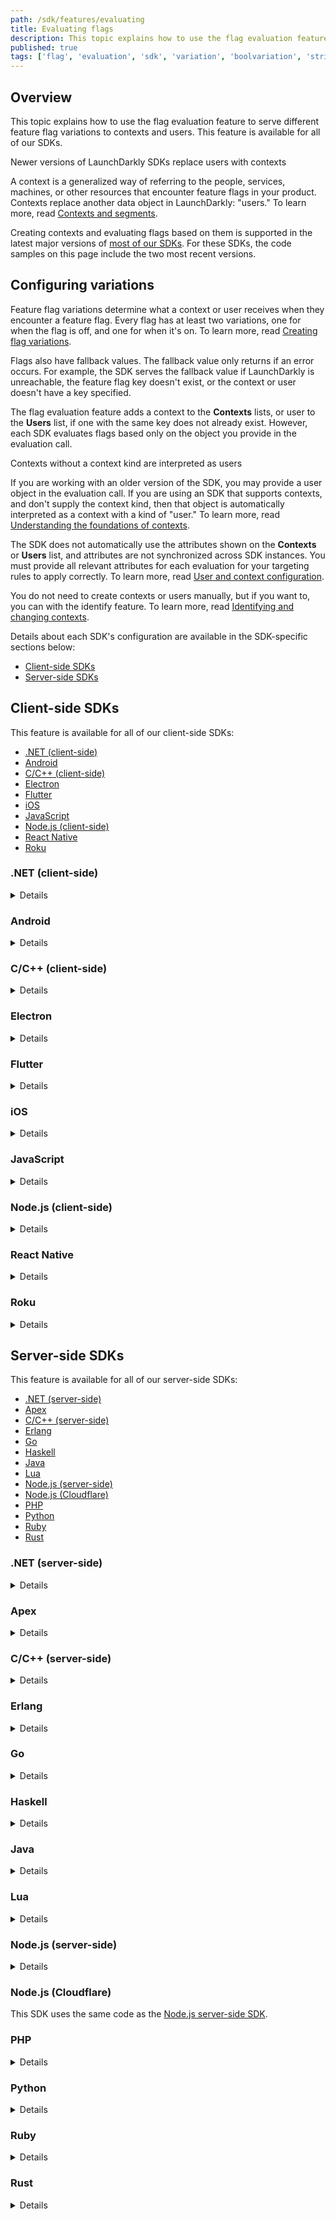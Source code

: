 ```yaml
---
path: /sdk/features/evaluating
title: Evaluating flags
description: This topic explains how to use the flag evaluation feature to serve different feature flag variations to users.
published: true
tags: ['flag', 'evaluation', 'sdk', 'variation', 'boolvariation', 'stringvariation', 'jsonvariation']
---
```


## Overview

This topic explains how to use the flag evaluation feature to serve different feature flag variations to contexts and users. This feature is available for all of our SDKs.

<Callout intent="info">
<CalloutTitle>Newer versions of LaunchDarkly SDKs replace users with contexts</CalloutTitle>
<CalloutDescription>

A context is a generalized way of referring to the people, services, machines, or other resources that encounter feature flags in your product. Contexts replace another data object in LaunchDarkly: "users." To learn more, read [Contexts and segments](/home/contexts).

Creating contexts and evaluating flags based on them is supported in the latest major versions of [most of our SDKs](/sdk). For these SDKs, the code samples on this page include the two most recent versions.

</CalloutDescription>
</Callout>

## Configuring variations

Feature flag variations determine what a context or user receives when they encounter a feature flag. Every flag has at least two variations, one for when the flag is off, and one for when it's on. To learn more, read [Creating flag variations](/home/flags/variations).

Flags also have fallback values. The fallback value only returns if an error occurs. For example, the SDK serves the fallback value if LaunchDarkly is unreachable, the feature flag key doesn't exist, or the context or user doesn't have a key specified.

The flag evaluation feature adds a context to the **Contexts** lists, or user to the **Users** list, if one with the same key does not already exist. However, each SDK evaluates flags based only on the object you provide in the evaluation call.

<Callout intent="info">
<CalloutTitle>Contexts without a context kind are interpreted as users</CalloutTitle>
<CalloutDescription>

If you are working with an older version of the SDK, you may provide a user object in the evaluation call. If you are using an SDK that supports contexts, and don't supply the context kind, then that object is automatically interpreted as a context with a kind of "user." To learn more, read [Understanding the foundations of contexts](/home/contexts#understanding-the-foundations-of-contexts).

</CalloutDescription>
</Callout>

The SDK does not automatically use the attributes shown on the **Contexts** or **Users** list, and attributes are not synchronized across SDK instances. You must provide all relevant attributes for each evaluation for your targeting rules to apply correctly. To learn more, read [User and context configuration](/sdk/features/user-context-config/).

You do not need to create contexts or users manually, but if you want to, you can with the identify feature. To learn more, read [Identifying and changing contexts](/sdk/features/identify).

Details about each SDK's configuration are available in the SDK-specific sections below:

* [Client-side SDKs](#client-side-sdks)
* [Server-side SDKs](#server-side-sdks)

## Client-side SDKs

This feature is available for all of our client-side SDKs:

* [.NET (client-side)](#net-client-side)
* [Android](#android)
* [C/C++ (client-side)](#cc-client-side)
* [Electron](#electron)
* [Flutter](#flutter)
* [iOS](#ios)
* [JavaScript](#javascript)
* [Node.js (client-side)](#nodejs-client-side)
* [React Native](#react-native)
* [Roku](#roku)

### .NET (client-side)

<Details summary="Expand .NET (client-side) code sample">

The `Variation` method determines whether a flag is enabled or not for a specific context. In the client-side .NET SDK, there is  a `variation` method for each type, such as `BoolVariation` or `StringVariation`.

`variation` calls take the feature flag key and a default value.

Here is an example:

<CodeSample>
<CSTab label="C#">

```csharp
client.BoolVariation("flag-key-123abc", false);
```

</CSTab>
</CodeSample>

You must provide all relevant context attributes for each evaluation for your targeting rules to apply correctly.

</Details>

### Android

<Details summary="Expand Android code sample">

The `variation` method determines whether or not a flag is enabled for a specific context. `variation` calls take the feature flag key and a fallback value. When `LDClient` is initialized for the first time at app launch, contexts receive the feature flag fallback values until an initial connection to LaunchDarkly completes.

In Android, there is  a `variation` method for each type, such as `boolVariation` or `stringVariation`.

Here is an example:

<CodeSample>
<CSTab label="Java">

```java
boolean variationResult = client.boolVariation(flagKey, false);
```

</CSTab>
<CSTab label="Kotlin">

```kotlin
val variationResult: Boolean = client.boolVariation(flagKey, false)
```

</CSTab>
</CodeSample>

You must provide all relevant context attributes for each evaluation for your targeting rules to apply correctly.

</Details>

### C/C++ (client-side)

<Details summary="Expand C/C++ (server-side) code sample">

The variation methods determine whether or not a flag is enabled for a specific user. The variation method signatures take the feature flag key and a fallback value. When the client is initialized for the first time, users receive the feature flag fallback values until an initial connection to LaunchDarkly completes.

There are variation methods for each type, such as `LDBoolVariation`/`boolVariation` or `LDStringVariation`/`stringVariation`.

Here is an example:

<CodeSample>
<CSTab label="C">

```c
bool show_feature = LDBoolVariation(client, "flag-key-123abc", false);
if (show_feature) {
    // application code to show the feature
} else {
    // the code to run if the feature is off
}
```

</CSTab>

<CSTab label="C++">

```cpp
bool show_feature = client->boolVariation("flag-key-123abc", false);

if (show_feature) {
    // application code to show the feature
} else {
    // the code to run if the feature is off
}
```

</CSTab>
</CodeSample>

You must provide all relevant user attributes for each evaluation for your targeting rules to apply correctly.

</Details>

### Electron

<Details summary="Expand Electron code sample">

To evaluate any feature flag for the current user, call `variation`:

<CodeSample>
<CSTab label="JavaScript">

```js
const flagValue = client.variation('flag-key-123abc', false);

// proceed based on flag value, for example:

if (flagValue)  {
  // feature flag is on
} else {
  // feature flag is off
}
```

</CSTab>
<CSTab label="TypeScript">

```ts
const boolFlagValue = client.variation('bool-flag-key-123abc', false) as boolean;
const numberFlagValue = client.variation('number-flag-key-123abc', 2) as number;
const stringFlagValue = client.variation('string-flag-key-123abc', 'default') as string;

// proceed based on flag value, for example:

if (boolFlagValue)  {
  // feature flag is on
} else {
  // feature flag is off
}
```

</CSTab>
</CodeSample>

You must provide all relevant user attributes for each evaluation for your targeting rules to apply correctly.

The return value of `variation` is always either one of the variations you defined for your flag in the flag's **Targeting** tab, or the default value. The default value is the second parameter to `variation`.

You can also fetch all flags for the current user.

Here is an example:

<CodeSample>
<CSTab label="JavaScript">

```js
const flags = client.allFlags();
const flagValue = flags['flag-key-123abc'];
```

</CSTab>
</CodeSample>

This returns a key-value map of all your feature flags. It contains `null` values for any flags that could not be evaluated.

Both of these methods are synchronous. The client always has the last known flag values in memory, so retrieving them does not involve any input/output (I/O).
</Details>

### Flutter

<Details summary="Expand Flutter code sample">

The `variation` methods determine the flag value for the current context. `variation` calls take the feature flag key and a fallback value. When `LDClient` is initialized for the first time at app launch, end users receive the feature flag fallback values until an initial connection to LaunchDarkly completes.

In Flutter, there is  a `variation` method for each type, such as `boolVariation` or `stringVariation`.

Here is an example:

<CodeSample>
<CSTab label="Dart">

```dart
bool variationResult = await LDClient.boolVariation(flagKey, false);
```

</CSTab>
</CodeSample>

You must provide all relevant context attributes for each evaluation for your targeting rules to apply correctly.

</Details>

### iOS

<Details summary="Expand iOS code sample">

The variation functions determine the flag value for the current context. Variation functions take the feature flag key and a default value as parameters. If the flag does not exist, cannot be cast to the correct return type, or the `LDClient` is not started, the function returns the default value.

In the iOS SDK, there is a variation method for each type, such as `boolVariation` or `jsonVariation`.

Here is an example:

<CodeSample>
<CSTab label="Swift">

```swift
let boolFlagValue = LDClient.get()!.boolVariation(forKey: "bool-flag-key-123abc", defaultValue: false)
let jsonFlagValue = LDClient.get()!.jsonVariation(forKey: "json-flag-key-456def", defaultValue: ["enabled": false, "special": "none"])
```

</CSTab>
<CSTab label="Objective-C">

```objectivec
BOOL boolFlagValue = [[LDClient get] boolVariationForKey:@"bool-flag-key-123abc" defaultValue:NO];
LDValue* jsonFlagValue = [[LDClient get] jsonVariationForKey:@"json-flag-key-456def" defaultValue:[LDValue ofNull]];
```

</CSTab>
</CodeSample>

You must provide all relevant context attributes for each evaluation for your targeting rules to apply correctly.

</Details>

### JavaScript

<Details summary="Expand JavaScript code sample">

The `variation` method determines which variation of a feature flag a context receives. `variation` calls take the feature flag key and a default value.

Here is an example of the `variation` method:

<CodeSample>
<CSTab label="JavaScript">

```js
client.variation('flag-key-123abc', false);
```

</CSTab>
<CSTab label="TypeScript">

```ts
const boolFlagValue = client.variation('bool-flag-key-123abc', false) as boolean;
const numberFlagValue = client.variation('numeric-flag-key-123abc', 2) as number;
const stringFlagValue = client.variation('string-flag-key-123abc', 'default') as string;
```

</CSTab>
</CodeSample>

You must provide all relevant context attributes for each evaluation for your targeting rules to apply correctly.

</Details>

### Node.js (client-side)

<Details summary="Expand Node.js (client-side) code sample">

The `variation` method determines which variation of a feature flag a user receives. `variation` calls take the feature flag key and a default value.

Here is an example:

<CodeSample>
<CSTab label="JavaScript">

```js
const value = client.variation('flag-key-123abc', false);
```

</CSTab>
<CSTab label="TypeScript">

```ts
const boolFlagValue = client.variation('flag-key-123abc', false) as boolean;
const numberFlagValue = client.variation('flag-key-123abc', 2) as number;
const stringFlagValue = client.variation('flag-key-123abc', 'default') as string;

```

</CSTab>
</CodeSample>

You must provide all relevant user attributes for each evaluation for your targeting rules to apply correctly.

</Details>

### React Native

<Details summary="Expand React Native code sample">

The variation method determines whether a flag is enabled or not for a specific context. In React Native, there is a variation method for each type, such as `boolVariation` or `stringVariation`.

Variation calls take the feature flag key and a fallback value. When `LDClient` is initialized for the first time at app launch, end users receive feature flag fallback values until an initial connection to LaunchDarkly is completed.

Here is an example:

<CodeSample>
<CSTab label="JavaScript">

```js
let boolResult = await client.boolVariation('bool-flag-key-123abc', false);
let numResult = await client.numberVariation('numeric-flag-key-123abc', 2);
let stringResult = await client.stringVariation('string-flag-key-123abc', '');
let jsonResult = await client.jsonVariation('json-flag-key-123abc', {});
```

</CSTab>
</CodeSample>

You must provide all relevant context attributes for each evaluation for your targeting rules to apply correctly.

</Details>

### Roku

<Details summary="Expand Roku code sample">

The `*variation` methods determine which variation of a feature flag a context receives. `*variation` calls take a feature flag key and a default value.

Here is an example:

<CodeSample>
<CSTab label="BrightScript">

```brightscript
REM typed variations
myInt = launchDarkly.intVariation("flag-key-123abc", 123)

myBool = launchDarkly.boolVariation("flag-key-123abc", false)

myString = launchDarkly.stringVariation("flag-key-123abc", "hello world!")

myObjectOrArray = launchDarkly.jsonVariation("flag-key-123abc", {"value": 123})

REM generic variation
myValue = launchDarkly.variation("flag-key-123abc", false)
```

</CSTab>
</CodeSample>

You must provide all relevant context attributes for each evaluation for your targeting rules to apply correctly.

</Details>

## Server-side SDKs

This feature is available for all of our server-side SDKs:

* [.NET (server-side)](#net-server-side)
* [Apex](#apex)
* [C/C++ (server-side)](#cc-server-side)
* [Erlang](#erlang)
* [Go](#go)
* [Haskell](#haskell)
* [Java](#java)
* [Lua](#lua)
* [Node.js (server-side)](#nodejs-server-side)
* [Node.js (Cloudflare)](#nodejs-cloudflare)
* [PHP](#php)
* [Python](#python)
* [Ruby](#ruby)
* [Rust](#rust)

### .NET (server-side)

<Details summary="Expand .NET (server-side) code sample">

The `Variation` methods determine whether a flag is enabled or not for a specific context. In .NET, there is  a `Variation` method for each type:
* [`BoolVariation`](https://launchdarkly.github.io/dotnet-server-sdk/api/LaunchDarkly.Sdk.Server.LdClient.html#LaunchDarkly_Sdk_Server_LdClient_BoolVariation_)
* [`DoubleVariation`](https://launchdarkly.github.io/dotnet-server-sdk/api/LaunchDarkly.Sdk.Server.LdClient.html#LaunchDarkly_Sdk_Server_LdClient_DoubleVariation_)
* [`FloatVariation`](https://launchdarkly.github.io/dotnet-server-sdk/api/LaunchDarkly.Sdk.Server.LdClient.html#LaunchDarkly_Sdk_Server_LdClient_FloatVariation_)
* [`IntVariation`](https://launchdarkly.github.io/dotnet-server-sdk/api/LaunchDarkly.Sdk.Server.LdClient.html#LaunchDarkly_Sdk_Server_LdClient_IntVariation_)
* [`JsonVariation`](https://launchdarkly.github.io/dotnet-server-sdk/api/LaunchDarkly.Sdk.Server.LdClient.html#LaunchDarkly_Sdk_Server_LdClient_JsonVariation_)
* [`StringVariation`](https://launchdarkly.github.io/dotnet-server-sdk/api/LaunchDarkly.Sdk.Server.LdClient.html#LaunchDarkly_Sdk_Server_LdClient_StringVariation_).

`Variation` calls take the feature flag key, a [`Context`](https://launchdarkly.github.io/dotnet-server-sdk/api/LaunchDarkly.Sdk.Context.html), and a default value.

Here is an example:

<CodeSample>
<CSTab label=".NET SDK v7.0 (C#)">

```csharp
var value = client.BoolVariation("your.feature.key", context, false);
```

</CSTab>
<CSTab label=".NET SDK v6.x (C#)">

```csharp
var value = client.BoolVariation("your.feature.key", user, false);
```

</CSTab>
</CodeSample>

You must provide all relevant context attributes for each evaluation for your targeting rules to apply correctly.

</Details>

### Apex

<Details summary="Expand Apex code sample">

The `variation` family of methods determine the flag value for a specific user. In Apex, there is a `variation` method for each type, such as `boolVariation` or `stringVariation`. The functions take an `LDUser`, feature flag key, and a default value.

<Callout intent="info">
<CalloutTitle>Apex variation methods do not automatically add users to the Users list</CalloutTitle>
<CalloutDescription>

Variation methods like `boolVariation` or `stringVariation` do not automatically generate `index` events due to limitations with the Apex platform. This means that the SDK does not automatically populate the **Users** list.

We recommend calling `client.identify(user)` with each of your users to generate user indexing events and populate your **Users** list. To learn more, read [Identifying and changing contexts](/sdk/features/identify#apex).

</CalloutDescription>
</Callout>

Here is an example:

<CodeSample>
<CSTab label="Apex">

```java
Boolean value = client.boolVariation(user, 'your.feature.key', false);
```

</CSTab>
</CodeSample>

You must provide all relevant user attributes for each evaluation for your targeting rules to apply correctly.

</Details>

### C/C++ (server-side)

<Details summary="Expand C/C++ (server-side) code sample">

The `variation` family of functions determine whether a flag is enabled or not for a specific user. In C, there is a `variation` function for each type, such as `LDBoolVariation` or `LDStringVariation`.

The functions take an `LDClient`, `LDUser`, feature flag key, default value, and optional `LDDetails` struct for an evaluation explanation.

Here is an example:

<CodeSample>
<CSTab label="C/C++">

```c
bool value = LDBoolVariation(client, user, "your.feature.key", false, NULL);
```

</CSTab>
</CodeSample>

You must provide all relevant user attributes for each evaluation for your targeting rules to apply correctly.

</Details>

### Erlang

<Details summary="Expand Erlang code sample">

The `variation` function determines whether a flag is enabled or not for a specific context. The functions take a flag key, context, default value, and an instance tag. In the example below, the default value is false. The instance tag is optional.

<CodeSample>
<CSTab label="Erlang SDK v2.0">

```
Flag = ldclient:variation(<<"flag-key-123abc">>, #{key => <<"context-key-123abc">>,}, false, your_instance)
```

</CSTab>
<CSTab label="Erlang SDK v1.x">

```
Flag = ldclient:variation(<<"flag-key-123abc">>, #{key => <<"user-key-123abc">>,}, false, your_instance)
```

</CSTab>
</CodeSample>

You must provide all relevant context attributes for each evaluation for your targeting rules to apply correctly.

</Details>

### Go

<Details summary="Expand Go code sample">

The `Variation` methods determine whether a flag is enabled or not for a specific context. In Go, there is a `Variation` method for each type:
* [`BoolVariation`](https://pkg.go.dev/github.com/launchdarkly/go-server-sdk/v6#LDClient.BoolVariation)
* [`IntVariation`](https://pkg.go.dev/github.com/launchdarkly/go-server-sdk/v6#LDClient.IntVariation)
* [`Float64Variation`](https://pkg.go.dev/github.com/launchdarkly/go-server-sdk/v6#LDClient.Float64Variation)
* [`StringVariation`](https://pkg.go.dev/github.com/launchdarkly/go-server-sdk/v6#LDClient.StringVariation)
* [`JSONVariation`](https://pkg.go.dev/github.com/launchdarkly/go-server-sdk/v6#LDClient.JSONVariation), which can be any JSON type.

`Variation` methods take the feature flag key, a context, and a default value. In the example below, the default value is `false`.

The `Variation` call generates analytics events to tell LaunchDarkly about the flag evaluation and the context attributes, so the context will be added to the **Contexts** list if a context with that key doesn't exist already.

Here is an example:

<CodeSample>
<CSTab label="Go SDK v6.0">

```go
result, _ := client.BoolVariation("your.feature.key", context, false)

// result is now true or false depending on the setting of this boolean feature flag
```

</CSTab>
<CSTab label="Go SDK v5.x">

```go
result, _ := client.BoolVariation("your.feature.key", user, false)

// result is now true or false depending on the setting of this boolean feature flag
```

</CSTab>
</CodeSample>

You must provide all relevant context attributes for each evaluation for your targeting rules to apply correctly.

</Details>

### Haskell

<Details summary="Expand Haskell code sample">

The `variation` family of functions determine whether a flag is enabled or not for a specific context. In Haskell, there is a `variation` function for each type:

* [`boolVariation`](https://launchdarkly.github.io/haskell-server-sdk/LaunchDarkly-Server-Client.html#v:boolVariation)
* [`intVariation`](https://launchdarkly.github.io/haskell-server-sdk/LaunchDarkly-Server-Client.html#v:intVariation)
* [`doubleVariation`](https://launchdarkly.github.io/haskell-server-sdk/LaunchDarkly-Server-Client.html#v:doubleVariation)
* [`stringVariation`](https://launchdarkly.github.io/haskell-server-sdk/LaunchDarkly-Server-Client.html#v:stringVariation)
* [`jsonVariation`](https://launchdarkly.github.io/haskell-server-sdk/LaunchDarkly-Server-Client.html#v:jsonVariation)

The functions take a `Client`, `Context`, feature flag key, and a default value. In the example below, the default value is `False`.

Here is an example:

<CodeSample>
<CSTab label="Haskell SDK v4.0">

```haskell
myBoolVariation <- boolVariation client "flag-key-123abc" context False
```

</CSTab>
<CSTab label="Haskell SDK v3.x">

```haskell
myBoolVariation <- boolVariation client "flag-key-123abc" user False
```

</CSTab>
</CodeSample>

You must provide all relevant context attributes for each evaluation for your targeting rules to apply correctly.

</Details>

### Java

<Details summary="Expand Java code sample">

The `variation` methods determine which variation of a feature flag a context receives.

In Java, there is a `variation` method for each type:

- [`boolVariation`](https://javadoc.io/doc/com.launchdarkly/launchdarkly-java-server-sdk/latest/com/launchdarkly/sdk/server/LDClient.html#boolVariation(java.lang.String,com.launchdarkly.sdk.LDContext,boolean))
- [`intVariation`](https://javadoc.io/doc/com.launchdarkly/launchdarkly-java-server-sdk/latest/com/launchdarkly/sdk/server/LDClient.html#intVariation(java.lang.String,com.launchdarkly.sdk.LDContext,int))
- [`doubleVariation`](https://javadoc.io/doc/com.launchdarkly/launchdarkly-java-server-sdk/latest/com/launchdarkly/sdk/server/LDClient.html#doubleVariation(java.lang.String,com.launchdarkly.sdk.LDContext,double))
- [`stringVariation`](https://javadoc.io/doc/com.launchdarkly/launchdarkly-java-server-sdk/latest/com/launchdarkly/sdk/server/LDClient.html#stringVariation(java.lang.String,com.launchdarkly.sdk.LDContext,java.lang.String))
- [`jsonValueVariation`](https://javadoc.io/doc/com.launchdarkly/launchdarkly-java-server-sdk/latest/com/launchdarkly/sdk/server/LDClient.html#jsonValueVariation(java.lang.String,com.launchdarkly.sdk.LDContext,com.launchdarkly.sdk.LDValue)), which can be of any JSON type.

The `variation` methods take the feature flag key, an [`LDContext`](https://javadoc.io/doc/com.launchdarkly/launchdarkly-java-server-sdk/latest/com/launchdarkly/sdk/LDContext.html), and a default value.

Here is an example:

<CodeSample>
<CSTab label="Java SDK v6.0">

```java
boolean value = client.boolVariation("flag-key-123abc", context, false);
```

</CSTab>
<CSTab label="Java SDK v5.x">

```java
boolean value = client.boolVariation("your.feature.key", user, false);
```

</CSTab>
</CodeSample>

You must provide all relevant context attributes for each evaluation for your targeting rules to apply correctly.

</Details>

### Lua

<Details summary="Expand Lua code sample">

The `variation` family of functions determine whether a flag is enabled or not for a specific user. In Lua, there is a `variation` function for each type, such as `boolVariation` or  `stringVariation`.

To learn more about configuration options, read the [API docs](https://launchdarkly.github.io/lua-server-sdk/index.html).

Here is an example:

<CodeSample>
<CSTab label="Lua">

```lua
local value = client:boolVariation(user, "flag-key-123abc", false)
```

</CSTab>
</CodeSample>

You must provide all relevant user attributes for each evaluation for your targeting rules to apply correctly.

</Details>

### Node.js (server-side)


<Details summary="Expand Node.js (server-side) code sample">

The `variation` method determines which variation of a feature flag a context receives.

`variation` calls take the feature flag key, an `LDContext`, and a default value.

Here is an example:

<CodeSample>
<CSTab label="Node.js SDK v7.0">

```js
client.variation('flag-key-123abc', context, false,
  (err, value) => {
    // check value and proceed accordingly
  });
```

</CSTab>
<CSTab label="Node.js SDK v6.x and earlier">

```js
client.variation('flag-key-123abc', user, false,
  (err, value) => {
    // check value and proceed accordingly
  });
```

</CSTab>
</CodeSample>

You must provide all relevant attributes for each evaluation for your targeting rules to apply correctly.

</Details>

### Node.js (Cloudflare)

This SDK uses the same code as the [Node.js server-side SDK](#nodejs-server-side).

### PHP

<Details summary="Expand PHP code sample">

The `variation` method determines which variation of a feature flag a context receives. `variation` calls take the feature flag key, an `LDContext`, and a default value.

Here is an example:

<CodeSample>
<CSTab label="PHP SDK v5.0">

```php
$value = $client->variation($key, $context, false);
```

</CSTab>
<CSTab label="PHP SDK v4.x">

```php
$value = $client->variation($key, $user, false);
```

</CSTab>
</CodeSample>

You must provide all relevant attributes for each evaluation for your targeting rules to apply correctly.

</Details>

### Python

<Details summary="Expand Python code sample">

The `variation` method determines which variation of a feature flag a context receives. `variation` calls take the feature flag key, a `Context`, and a default value.

Here is an example:

<CodeSample>
<CSTab label="Python SDK v8.0">

```python
show_feature = ldclient.get().variation("your.feature.key", context, False)
```

</CSTab>
<CSTab label="Python SDK v7.x">

```python
show_feature = ldclient.get().variation("your.feature.key", user, False)
```

</CSTab>
</CodeSample>

You must provide all relevant context attributes for each evaluation for your targeting rules to apply correctly.

</Details>

### Ruby

<Details summary="Expand Ruby code sample">

The `variation` method determines which variation of a feature flag a context receives.

`variation` calls take the feature flag key, an `LDContext` or user hash, and a default value. To learn more about constructing the context or user hash, read [User and context configuration](/sdk/features/user-context-config#ruby).

Here is an example:

<CodeSample>
<CSTab label="Ruby SDK v7.0">

```ruby
value = client.variation("your.feature.key", context, false)
```

</CSTab>
<CSTab label="Ruby SDK v6.x">

```ruby
value = client.variation("your.feature.key", user, false)
```

</CSTab>
</CodeSample>

You must provide all relevant context attributes for each evaluation for your targeting rules to apply correctly.

</Details>

### Rust

<Details summary="Expand Rust code sample">

The `variation` methods determine whether a flag is enabled or not for a specific user. In Rust, there is a `variation` method for each type:
* [`bool_variation`](https://docs.rs/launchdarkly-server-sdk/latest/launchdarkly_server_sdk/struct.Client.html#method.bool_variation),
* [`int_variation`](https://docs.rs/launchdarkly-server-sdk/latest/launchdarkly_server_sdk/struct.Client.html#method.int_variation),
* [`float_variation`](https://docs.rs/launchdarkly-server-sdk/latest/launchdarkly_server_sdk/struct.Client.html#method.float_variation),
* [`str_variation`](https://docs.rs/launchdarkly-server-sdk/latest/launchdarkly_server_sdk/struct.Client.html#method.str_variation) for strings, and
* [`json_variation`](https://docs.rs/launchdarkly-server-sdk/latest/launchdarkly_server_sdk/struct.Client.html#method.json_variation), which can be any JSON type.

`variation` methods take a `Context`, the feature flag key, and a default value. In the example below, the default value is `false`.

Here is an example:

<CodeSample>
<CSTab label="Rust SDK v1">

```rust
let result = client.bool_variation(&context, "your.feature.key", false);
// result is now true or false depending on the setting of this boolean feature flag
```
</CSTab>
<CSTab label="Rust SDK beta">

```rust
let result = client.bool_variation(&user, "your.feature.key", false);
// result is now true or false depending on the setting of this boolean feature flag
```
</CSTab>
</CodeSample>

You must provide all relevant context attributes for each evaluation for your targeting rules to apply correctly.

</Details>
